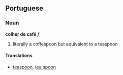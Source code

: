 ==Portuguese==
===Noun===
'''colher de café''' ''f''

# literally a coffespoon but equivalent to a teaspoon

====Translations====
*[[teaspoon]], [[tea spoon]]